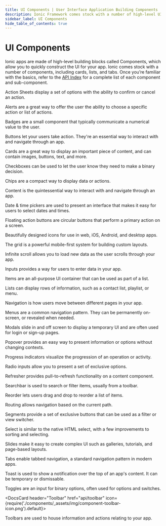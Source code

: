 ```yaml
---
title: UI Components | User Interface Application Building Components
description: Ionic Framework comes stock with a number of high-level UI components, including cards, lists, and tabs to quickly and easily build your app's user interface.
sidebar_label: UI Components
hide_table_of_contents: true
---
```



# UI Components

Ionic apps are made of high-level building blocks called Components, which allow you to quickly construct the UI for your app. Ionic comes stock with a number of components, including cards, lists, and tabs. Once you’re familiar with the basics, refer to the [API Index](api.mdx) for a complete list of each component and sub-component.

<intro-end />

<DocsCards>
  <DocsCard header="Action Sheet" href="api/action-sheet" img={require('./components/_assets/img/feature-component-actionsheet-icon.png').default}>
    <p>Action Sheets display a set of options with the ability to confirm or cancel an action.</p>
  </DocsCard>
<DocsCard header="Alert" href="api/alert" icon={require('./components/_assets/img/component-alert-icon.png').default}>
  <p>Alerts are a great way to offer the user the ability to choose a specific action or list of actions.</p>
</DocsCard>
<DocsCard header="Badge" href="api/badge" icon={require('./components/_assets/img/component-badge-icon.png').default}>
  <p>Badges are a small component that typically communicate a numerical value to the user.</p>
</DocsCard>
<DocsCard
  header="Button"
  href="api/button"
  icon={require('./components/_assets/img/component-button-icon.png').default}
>
  <p>Buttons let your users take action. They're an essential way to interact with and navigate through an app.</p>
</DocsCard>
<DocsCard header="Card" href="api/card" icon={require('./components/_assets/img/component-card-icon.png').default}>
  <p>
    Cards are a great way to display an important piece of content, and can contain images, buttons, text, and more.
  </p>
</DocsCard>
<DocsCard
  header="Checkbox"
  href="api/checkbox"
  icon={require('./components/_assets/img/component-checkbox-icon.png').default}
>
  <p>Checkboxes can be used to let the user know they need to make a binary decision.</p>
</DocsCard>
<DocsCard header="Chip" href="api/chip" icon={require('./components/_assets/img/component-chip-icon.png').default}>
  <p>Chips are a compact way to display data or actions.</p>
</DocsCard>
<DocsCard
  header="Content"
  href="api/content"
  icon={require('./components/_assets/img/component-content-icon.png').default}
>
  <p>Content is the quintessential way to interact with and navigate through an app.</p>
</DocsCard>
<DocsCard
  header="Date & Time Pickers"
  href="api/datetime"
  icon={require('./components/_assets/img/component-datetimepicker-icon.png').default}
>
  <p>Date & time pickers are used to present an interface that makes it easy for users to select dates and times.</p>
</DocsCard>
<DocsCard
  header="Floating Action Button"
  href="api/fab"
  icon={require('./components/_assets/img/component-fab-icon.png').default}
>
  <p>Floating action buttons are circular buttons that perform a primary action on a screen.</p>
</DocsCard>
<DocsCard
  header="Icons"
  href="https://ionic.io/ionicons"
  img={require('./components/_assets/img/feature-component-icons-icon.png').default}
>
  <p>Beautifully designed icons for use in web, iOS, Android, and desktop apps.</p>
</DocsCard>
<DocsCard header="Grid" href="api/grid" icon={require('./components/_assets/img/component-grid-icon.png').default}>
  <p>The grid is a powerful mobile-first system for building custom layouts.</p>
</DocsCard>
<DocsCard
  header="Infinite Scroll"
  href="api/infinite-scroll"
  icon={require('./components/_assets/img/component-infinitescroll-icon.png').default}
>
  <p>Infinite scroll allows you to load new data as the user scrolls through your app.</p>
</DocsCard>
<DocsCard header="Input" href="api/input" icon={require('./components/_assets/img/component-input-icon.png').default}>
  <p>Inputs provides a way for users to enter data in your app.</p>
</DocsCard>
<DocsCard header="Item" href="api/item" icon={require('./components/_assets/img/component-item-icon.png').default}>
  <p>Items are an all-purpose UI container that can be used as part of a list.</p>
</DocsCard>
<DocsCard header="List" href="api/list" icon={require('./components/_assets/img/component-lists-icon.png').default}>
  <p>Lists can display rows of information, such as a contact list, playlist, or menu.</p>
</DocsCard>
<DocsCard
  header="Navigation"
  href="api/nav"
  img={require('./components/_assets/img/feature-component-navigation-icon.png').default}
>
  <p>Navigation is how users move between different pages in your app.</p>
</DocsCard>
<DocsCard header="Menu" href="api/menu" icon={require('./components/_assets/img/component-menu-icon.png').default}>
  <p>Menus are a common navigation pattern. They can be permanently on-screen, or revealed when needed.</p>
</DocsCard>
<DocsCard header="Modal" href="api/modal" icon={require('./components/_assets/img/component-modal-icon.png').default}>
  <p>Modals slide in and off screen to display a temporary UI and are often used for login or sign-up pages.</p>
</DocsCard>
<DocsCard
  header="Popover"
  href="api/popover"
  icon={require('./components/_assets/img/component-popover-icon.png').default}
>
  <p>Popover provides an easy way to present information or options without changing contexts.</p>
</DocsCard>
<DocsCard
  header="Progress Indicators"
  href="api/progress-bar"
  icon={require('./components/_assets/img/component-progress-icon.png').default}
>
  <p>Progress indicators visualize the progression of an operation or activity.</p>
</DocsCard>
<DocsCard header="Radio" href="api/radio" icon={require('./components/_assets/img/component-radio-icon.png').default}>
  <p>Radio inputs allow you to present a set of exclusive options.</p>
</DocsCard>
<DocsCard
  header="Refresher"
  href="api/refresher"
  icon={require('./components/_assets/img/component-refresher-icon.png').default}
>
  <p>Refresher provides pull-to-refresh functionality on a content component.</p>
</DocsCard>
<DocsCard
  header="Searchbar"
  href="api/searchbar"
  img={require('./components/_assets/img/feature-component-search-icon.png').default}
>
  <p>Searchbar is used to search or filter items, usually from a toolbar.</p>
</DocsCard>
<DocsCard
  header="Reorder"
  href="api/reorder"
  icon={require('./components/_assets/img/component-reorder-icon.png').default}
>
  <p>Reorder lets users drag and drop to reorder a list of items.</p>
</DocsCard>
<DocsCard
  header="Routing"
  href="api/router"
  icon={require('./components/_assets/img/component-routing-icon.png').default}
>
  <p>Routing allows navigation based on the current path.</p>
</DocsCard>
<DocsCard
  header="Segment"
  href="api/segment"
  icon={require('./components/_assets/img/component-segment-icon.png').default}
>
  <p>Segments provide a set of exclusive buttons that can be used as a filter or view switcher.</p>
</DocsCard>
<DocsCard
  header="Select"
  href="api/select"
  icon={require('./components/_assets/img/component-select-icon.png').default}
>
  <p>Select is similar to the native HTML select, with a few improvements to sorting and selecting.</p>
</DocsCard>
<DocsCard
  header="Slides"
  href="api/slides"
  icon={require('./components/_assets/img/component-slides-icon.png').default}
>
  <p>Slides make it easy to create complex UI such as galleries, tutorials, and page-based layouts.</p>
</DocsCard>
<DocsCard
  header="Tabs"
  href="api/tabs"
  img={require('./components/_assets/img/feature-component-tabs-icon.png').default}
>
  <p>Tabs enable tabbed navigation, a standard navigation pattern in modern apps.</p>
</DocsCard>
<DocsCard header="Toast" href="api/toast" icon={require('./components/_assets/img/component-toast-icon.png').default}>
  <p>Toast is used to show a notification over the top of an app's content. It can be temporary or dismissable.</p>
</DocsCard>
<DocsCard
  header="Toggle"
  href="api/toggle"
  icon={require('./components/_assets/img/component-toggle-icon.png').default}
>
  <p>Toggles are an input for binary options, often used for options and switches.</p>
</DocsCard>

  <DocsCard header="Toolbar" href="api/toolbar" icon={require('./components/_assets/img/component-toolbar-icon.png').default}>
    <p>Toolbars are used to house information and actions relating to your app.</p>
  </DocsCard>
</DocsCards>
